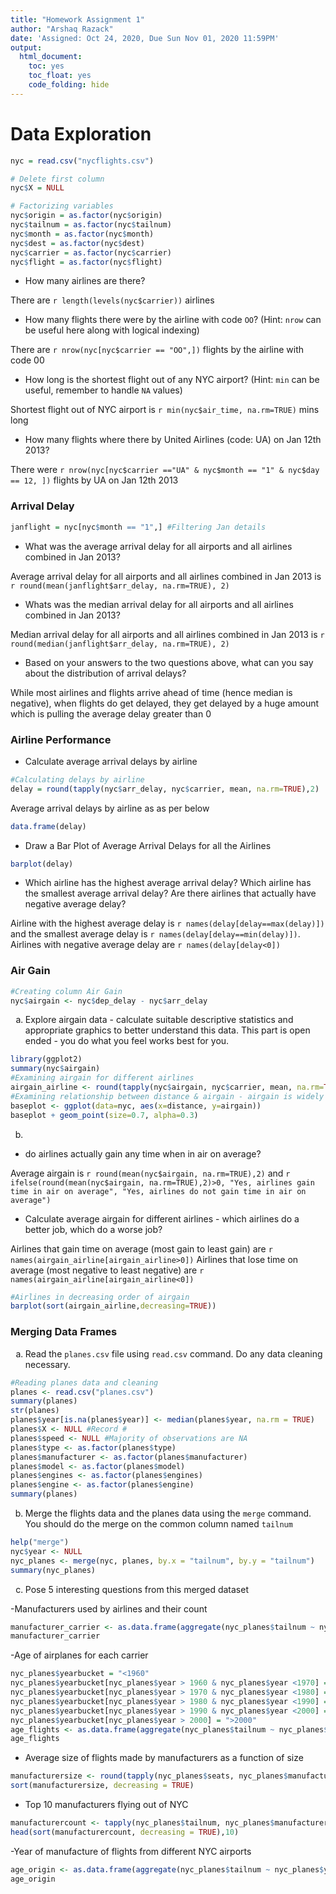 ```yaml
---
title: "Homework Assignment 1"
author: "Arshaq Razack"
date: 'Assigned: Oct 24, 2020, Due Sun Nov 01, 2020 11:59PM'
output:
  html_document:
    toc: yes
    toc_float: yes
    code_folding: hide
---
```


# Data Exploration

```r
nyc = read.csv("nycflights.csv")

# Delete first column
nyc$X = NULL

# Factorizing variables 
nyc$origin = as.factor(nyc$origin)
nyc$tailnum = as.factor(nyc$tailnum)
nyc$month = as.factor(nyc$month)
nyc$dest = as.factor(nyc$dest)
nyc$carrier = as.factor(nyc$carrier)
nyc$flight = as.factor(nyc$flight)

```


- How many airlines are there?

There are `r length(levels(nyc$carrier))` airlines

- How many flights there were by the airline with code `OO`? (Hint: `nrow` can be useful here along with logical indexing)

There are `r nrow(nyc[nyc$carrier == "OO",])` flights by the airline with code 00

- How long is the shortest flight out of any NYC airport? (Hint: `min` can be useful, remember to handle `NA` values)

Shortest flight out of NYC airport is `r min(nyc$air_time, na.rm=TRUE)` mins long


- How many flights where there by United Airlines (code: UA) on Jan 12th 2013?

There were `r nrow(nyc[nyc$carrier =="UA" & nyc$month == "1" & nyc$day == 12, ])` flights by UA on Jan 12th 2013

### Arrival Delay


```r
janflight = nyc[nyc$month == "1",] #Filtering Jan details

```

- What was the average arrival delay for all airports and all airlines combined in Jan 2013? 

Average arrival delay for all airports and all airlines combined in Jan 2013 is `r round(mean(janflight$arr_delay, na.rm=TRUE), 2)`

- Whats was the median arrival delay for all airports and all airlines combined in Jan 2013?

Median arrival delay for all airports and all airlines combined in Jan 2013 is `r round(median(janflight$arr_delay, na.rm=TRUE), 2)`

- Based on your answers to the two questions above, what can you say about the distribution of arrival delays? 

While most airlines and flights arrive ahead of time (hence median is negative), when flights do get delayed, they get delayed by a huge amount which is pulling the average delay greater than 0


### Airline Performance

- Calculate average arrival delays by airline

```r
#Calculating delays by airline
delay = round(tapply(nyc$arr_delay, nyc$carrier, mean, na.rm=TRUE),2)
```

Average arrival delays by airline as as per below
```r
data.frame(delay)
```


- Draw a Bar Plot of Average Arrival Delays for all the Airlines 

```r
barplot(delay)
```

- Which airline has the highest average arrival delay? Which airline has the smallest average arrival delay? Are there airlines that actually have negative average delay? 

Airline with the highest average delay is `r names(delay[delay==max(delay)])` and the smallest average delay is `r names(delay[delay==min(delay)])`. Airlines with negative average delay are `r names(delay[delay<0])`

### Air Gain

```r
#Creating column Air Gain
nyc$airgain <- nyc$dep_delay - nyc$arr_delay
```


a) Explore airgain data - calculate suitable descriptive statistics and appropriate graphics to better understand this data. This part is open ended - you do what you feel works best for you.

```r
library(ggplot2)
summary(nyc$airgain)
#Examining airgain for different airlines
airgain_airline <- round(tapply(nyc$airgain, nyc$carrier, mean, na.rm=TRUE),2)
#Examining relationship between distance & airgain - airgain is widely distributed with increase in distance
baseplot <- ggplot(data=nyc, aes(x=distance, y=airgain))
baseplot + geom_point(size=0.7, alpha=0.3)
```

b) 
  - do airlines actually gain any time when in air on average? 
  
  Average airgain is `r round(mean(nyc$airgain, na.rm=TRUE),2)` and `r ifelse(round(mean(nyc$airgain, na.rm=TRUE),2)>0, "Yes, airlines gain time in air on average", "Yes, airlines do not gain time in air on average")`

  - Calculate average airgain for different airlines - which airlines do a better job, which do a worse job?
  
Airlines that gain time on average (most gain to least gain) are `r names(airgain_airline[airgain_airline>0])`
Airlines that lose time on average (most negative to least negative) are `r names(airgain_airline[airgain_airline<0])`

```r
#Airlines in decreasing order of airgain
barplot(sort(airgain_airline,decreasing=TRUE))
```


### Merging Data Frames


a) Read the `planes.csv` file using `read.csv` command. Do any data cleaning necessary.

```r
#Reading planes data and cleaning
planes <- read.csv("planes.csv")
summary(planes)
str(planes)
planes$year[is.na(planes$year)] <- median(planes$year, na.rm = TRUE)
planes$X <- NULL #Record #
planes$speed <- NULL #Majority of observations are NA
planes$type <- as.factor(planes$type)
planes$manufacturer <- as.factor(planes$manufacturer)
planes$model <- as.factor(planes$model)
planes$engines <- as.factor(planes$engines)
planes$engine <- as.factor(planes$engine)
summary(planes)
```

b) Merge the flights data and the planes data using the `merge` command. You should do the merge on the common column named `tailnum`

```r
help("merge")
nyc$year <- NULL
nyc_planes <- merge(nyc, planes, by.x = "tailnum", by.y = "tailnum")
summary(nyc_planes)

```

c) Pose 5 interesting questions from this merged dataset

-Manufacturers used by airlines and their count

```r

manufacturer_carrier <- as.data.frame(aggregate(nyc_planes$tailnum ~ nyc_planes$manufacturer + nyc_planes$carrier, data=nyc_planes, length))
manufacturer_carrier
```
-Age of airplanes for each carrier

```r
nyc_planes$yearbucket = "<1960"
nyc_planes$yearbucket[nyc_planes$year > 1960 & nyc_planes$year <1970] = "1960 - 1970"
nyc_planes$yearbucket[nyc_planes$year > 1970 & nyc_planes$year <1980] = "1970 - 1980"
nyc_planes$yearbucket[nyc_planes$year > 1980 & nyc_planes$year <1990] = "1980 - 1990"
nyc_planes$yearbucket[nyc_planes$year > 1990 & nyc_planes$year <2000] = "1990 - 2000"
nyc_planes$yearbucket[nyc_planes$year > 2000] = ">2000"
age_flights <- as.data.frame(aggregate(nyc_planes$tailnum ~ nyc_planes$yearbucket + nyc_planes$carrier, data=nyc_planes, length))
age_flights
```
- Average size of flights made by manufacturers as a function of size

```r
manufacturersize <- round(tapply(nyc_planes$seats, nyc_planes$manufacturer, mean, na.rm=TRUE),2)
sort(manufacturersize, decreasing = TRUE)
```

- Top 10 manufacturers flying out of NYC

```r
manufacturercount <- tapply(nyc_planes$tailnum, nyc_planes$manufacturer, length)
head(sort(manufacturercount, decreasing = TRUE),10)
```

-Year of manufacture of flights from different NYC airports

```r
age_origin <- as.data.frame(aggregate(nyc_planes$tailnum ~ nyc_planes$yearbucket + nyc_planes$origin, data=nyc_planes, length))
age_origin

```